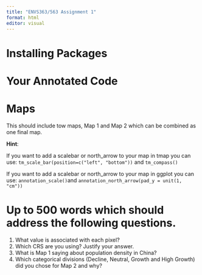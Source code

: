 ```yaml
---
title: "ENVS363/563 Assignment 1"
format: html
editor: visual
---
```


# Installing Packages

# Your Annotated Code

# Maps

This should include tow maps, Map 1 and Map 2 which can be combined as one final map.

**Hint**:

If you want to add a scalebar or north_arrow to your map in tmap you can use:
`tm_scale_bar(position=c("left", "bottom"))` and `tm_compass()`
  
If you want to add a scalebar or north_arrow to your map in ggplot you can use:
`annotation_scale()`and `annotation_north_arrow(pad_y = unit(1, "cm"))` 

# Up to 500 words which should address the following questions.

1.  What value is associated with each pixel?
2.  Which CRS are you using? Justify your answer.
3.  What is Map 1 saying about population density in China?
4.  Which categorical divisions (Decline, Neutral, Growth and High Growth) did you chose for Map 2 and why?
